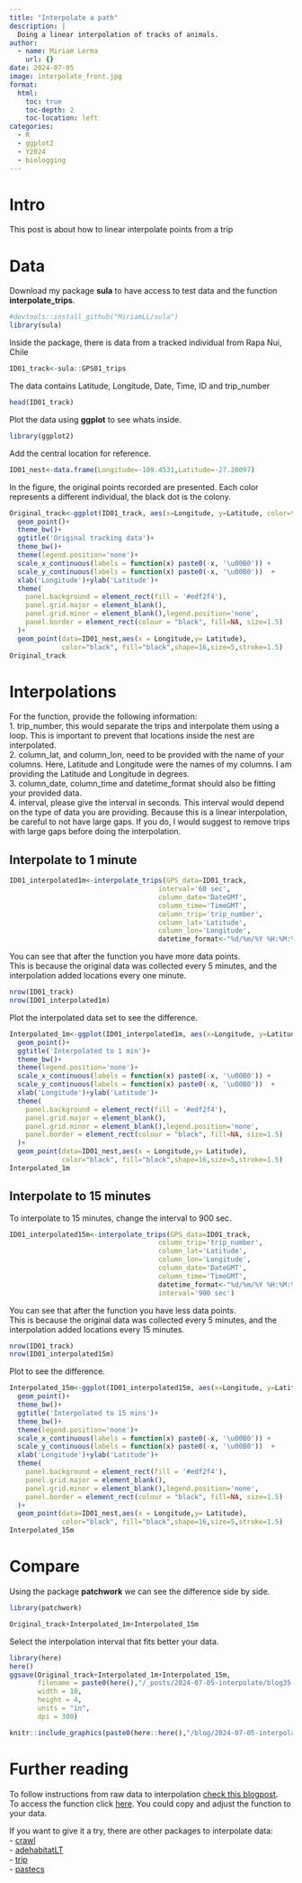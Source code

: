 ```yaml
---
title: "Interpolate a path"
description: |
  Doing a linear interpolation of tracks of animals.
author:
  - name: Miriam Lerma
    url: {}
date: 2024-07-05
image: interpolate_front.jpg
format:
  html:
    toc: true
    toc-depth: 2
    toc-location: left
categories:
  - R
  - ggplot2
  - Y2024
  - biologging
---
```


# Intro

This post is about how to linear interpolate points from a trip

# Data

Download my package **sula** to have access to test data and the function **interpolate_trips**.

```r
#devtools::install_github("MiriamLL/sula")
library(sula)
```

Inside the package, there is data from a tracked individual from Rapa Nui, Chile

```r
ID01_track<-sula::GPS01_trips
```

The data contains Latitude, Longitude, Date, Time, ID and trip_number

```r
head(ID01_track)
```

Plot the data using **ggplot** to see whats inside.

```r
library(ggplot2)
```

Add the central location for reference.

```r
ID01_nest<-data.frame(Longitude=-109.4531,Latitude=-27.20097)
```

In the figure, the original points recorded are presented. Each color represents a different individual, the black dot is the colony.

```r
Original_track<-ggplot(ID01_track, aes(x=Longitude, y=Latitude, color=trip_number)) + 
  geom_point()+
  theme_bw()+
  ggtitle('Original tracking data')+
  theme_bw()+
  theme(legend.position='none')+
  scale_x_continuous(labels = function(x) paste0(-x, '\u00B0')) +
  scale_y_continuous(labels = function(x) paste0(-x, '\u00B0'))  +
  xlab('Longitude')+ylab('Latitude')+
  theme(
    panel.background = element_rect(fill = '#edf2f4'),
    panel.grid.major = element_blank(),
    panel.grid.minor = element_blank(),legend.position='none',
    panel.border = element_rect(colour = "black", fill=NA, size=1.5)
  )+
  geom_point(data=ID01_nest,aes(x = Longitude,y= Latitude), 
             color="black", fill="black",shape=16,size=5,stroke=1.5)
Original_track
```

# Interpolations

For the function, provide the following information:\
1. trip_number, this would separate the trips and interpolate them using a loop. This is important to prevent that locations inside the nest are interpolated.\
2. column_lat, and column_lon, need to be provided with the name of your columns. Here, Latitude and Longitude were the names of my columns. I am providing the Latitude and Longitude in degrees.\
3. column_date, column_time and datetime_format should also be fitting your provided data.\
4. interval, please give the interval in seconds. This interval would depend on the type of data you are providing. Because this is a linear interpolation, be careful to not have large gaps. If you do, I would suggest to remove trips with large gaps before doing the interpolation.

## Interpolate to 1 minute

```r
ID01_interpolated1m<-interpolate_trips(GPS_data=ID01_track,
                                     interval='60 sec',
                                     column_date='DateGMT',
                                     column_time='TimeGMT',
                                     column_trip='trip_number',
                                     column_lat='Latitude',
                                     column_lon='Longitude',
                                     datetime_format<-"%d/%m/%Y %H:%M:%S")
```

You can see that after the function you have more data points.\
This is because the original data was collected every 5 minutes, and the interpolation added locations every one minute.

```r
nrow(ID01_track)
nrow(ID01_interpolated1m)
```

Plot the interpolated data set to see the difference.

```r
Interpolated_1m<-ggplot(ID01_interpolated1m, aes(x=Longitude, y=Latitude, color=trip_number)) + 
  geom_point()+
  ggtitle('Interpolated to 1 min')+
  theme_bw()+
  theme(legend.position='none')+
  scale_x_continuous(labels = function(x) paste0(-x, '\u00B0')) +
  scale_y_continuous(labels = function(x) paste0(-x, '\u00B0'))  +
  xlab('Longitude')+ylab('Latitude')+
  theme(
    panel.background = element_rect(fill = '#edf2f4'),
    panel.grid.major = element_blank(),
    panel.grid.minor = element_blank(),legend.position='none',
    panel.border = element_rect(colour = "black", fill=NA, size=1.5)
  )+
  geom_point(data=ID01_nest,aes(x = Longitude,y= Latitude), 
             color="black", fill="black",shape=16,size=5,stroke=1.5)
Interpolated_1m
```

## Interpolate to 15 minutes

To interpolate to 15 minutes, change the interval to 900 sec.

```r
ID01_interpolated15m<-interpolate_trips(GPS_data=ID01_track,
                                     column_trip='trip_number',
                                     column_lat='Latitude',
                                     column_lon='Longitude',
                                     column_date='DateGMT',
                                     column_time='TimeGMT',
                                     datetime_format<-"%d/%m/%Y %H:%M:%S",
                                     interval='900 sec')
```

You can see that after the function you have less data points.\
This is because the original data was collected every 5 minutes, and the interpolation added locations every 15 minutes.

```r
nrow(ID01_track)
nrow(ID01_interpolated15m)
```

Plot to see the difference.

```r
Interpolated_15m<-ggplot(ID01_interpolated15m, aes(x=Longitude, y=Latitude, color=trip_number)) + 
  geom_point()+
  theme_bw()+
  ggtitle('Interpolated to 15 mins')+
  theme_bw()+
  theme(legend.position='none')+
  scale_x_continuous(labels = function(x) paste0(-x, '\u00B0')) +
  scale_y_continuous(labels = function(x) paste0(-x, '\u00B0'))  +
  xlab('Longitude')+ylab('Latitude')+
  theme(
    panel.background = element_rect(fill = '#edf2f4'),
    panel.grid.major = element_blank(),
    panel.grid.minor = element_blank(),legend.position='none',
    panel.border = element_rect(colour = "black", fill=NA, size=1.5)
  )+
  geom_point(data=ID01_nest,aes(x = Longitude,y= Latitude), 
             color="black", fill="black",shape=16,size=5,stroke=1.5)
Interpolated_15m
```

# Compare

Using the package **patchwork** we can see the difference side by side.

```r
library(patchwork)
```

```r
Original_track+Interpolated_1m+Interpolated_15m
```

Select the interpolation interval that fits better your data.

```r
library(here)
here()
ggsave(Original_track+Interpolated_1m+Interpolated_15m,
       filename = paste0(here(),"/_posts/2024-07-05-interpolate/blog35.jpg"),
       width = 10, 
       height = 4, 
       units = "in",
       dpi = 300)
```

```r
knitr::include_graphics(paste0(here::here(),"/blog/2024-07-05-interpolate/interpolate_export.jpg"))
```

# Further reading

To follow instructions from raw data to interpolation [check this blogpost](https://www.miriam-lerma.com/posts/2022-03-22-interpolation/).\
To access the function click [here](https://github.com/MiriamLL/sula/blob/main/R/interpolate_trips.R). You could copy and adjust the function to your data.

If you want to give it a try, there are other packages to interpolate data:\
- [crawl](https://cran.r-project.org/web/packages/crawl/crawl.pdf)\
- [adehabitatLT](https://cran.r-project.org/web/packages/adehabitatLT/adehabitatLT.pdf)\
- [trip](https://cran.r-project.org/web/packages/trip/trip.pdf)\
- [pastecs](https://cran.r-project.org/web/packages/pastecs/index.html)
